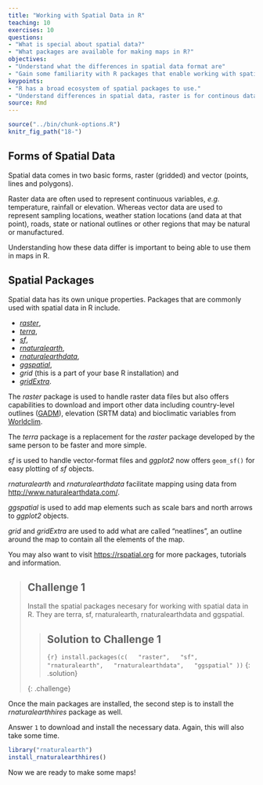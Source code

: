 ```yaml
---
title: "Working with Spatial Data in R"
teaching: 10
exercises: 10
questions:
- "What is special about spatial data?"
- "What packages are available for making maps in R?"
objectives:
- "Understand what the differences in spatial data format are"
- "Gain some familiarity with R packages that enable working with spatial data in R"
keypoints:
- "R has a broad ecosystem of spatial packages to use."
- "Understand differences in spatial data, raster is for continous data, vector is for discreet data."
source: Rmd
---
```


```r
source("../bin/chunk-options.R")
knitr_fig_path("18-")
```

## Forms of Spatial Data

Spatial data comes in two basic forms, raster (gridded) and vector (points, lines and polygons).

Raster data are often used to represent continuous variables, _e.g._ temperature, rainfall or elevation. Whereas vector data are used to represent sampling locations, weather station locations (and data at that point), roads, state or national outlines or other regions that may be natural or manufactured.

Understanding how these data differ is important to being able to use them in maps in R.

## Spatial Packages

Spatial data has its own unique properties. Packages that are commonly used with spatial data in R include.

* [_raster_](https://CRAN.R-project.org/package=raster),
* [_terra_](https://CRAN.R-project.org/package=terra),
* [_sf_](https://CRAN.R-project.org/package=raster),
* [_rnaturalearth_](https://CRAN.R-project.org/package=rnaturalearth),
* [_rnaturalearthdata_](https://CRAN.R-project.org/package=rnaturalearthdata),
* [_ggspatial_](https://CRAN.R-project.org/package=ggspatial),
* _grid_ (this is a part of your base R installation) and
* [_gridExtra_](https://CRAN.R-project.org/package=gridExtra).

The _raster_ package is used to handle raster data files but also offers capabilities to download and import other data including country-level outlines ([GADM](https://gadm.org/)), elevation (SRTM data) and bioclimatic variables from [Worldclim](https://www.worldclim.org/).

The _terra_ package is a replacement for the _raster_ package developed by the same person to be faster and more simple.

_sf_ is used to handle vector-format files and _ggplot2_ now offers `geom_sf()` for easy plotting of _sf_ objects.

_rnaturalearth_ and _rnaturalearthdata_ facilitate mapping using data from [http://www.naturalearthdata.com/](http://www.naturalearthdata.com/).

_ggspatial_ is used to add map elements such as scale bars and north arrows to _ggplot2_ objects.

_grid_ and _gridExtra_ are used to add what are called "neatlines", an outline around the map to contain all the elements of the map.

You may also want to visit [https://rspatial.org](https://rspatial.org/) for more packages, tutorials and information.


> ## Challenge 1
>
> Install the spatial packages necesary for working with spatial data in R.
> They are terra, sf, rnaturalearth, rnaturalearthdata and ggspatial.
>
> > ## Solution to Challenge 1
> >```{r}
> > install.packages(c(
> >   "raster",
> >   "sf",
> >   "rnaturalearth",
> >   "rnaturalearthdata",
> >   "ggspatial"
> > ))
> > ```
> {: .solution}
>
{: .challenge}


Once the main packages are installed, the second step is to install the _rnaturalearthhires_ package as well.

Answer `1` to download and install the necessary data. Again, this will also take some time.

```r
library("rnaturalearth")
install_rnaturalearthhires()
```

Now we are ready to make some maps!

